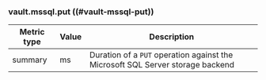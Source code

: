 ### vault.mssql.put ((#vault-mssql-put))

Metric type | Value | Description
----------- | ----- | -----------
summary     | ms    | Duration of a `PUT` operation against the Microsoft SQL Server storage backend